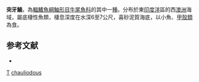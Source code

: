 {{Speciesbox
| genus = Platycephalus
| species = chauliodous
| status = NE
| status_system = iucn3.1
| authority = [[Knapp|Knapp]], 1991
| synonyms = 
}}

'''突牙鯒'''，為[[輻鰭魚綱|輻鰭魚綱]][[鮋形目|鮋形目]][[牛尾魚科|牛尾魚科]]的其中一[[種|種]]。分布於東[[印度洋|印度洋]]區的西[[澳洲|澳洲]]海域，屬底棲性魚類，棲息深度在水深6至7公尺，喜砂泥質海底，以小魚、[[甲殼類|甲殼類]]為食。

==参考文献==
*{{FishBase_species|genus=Platycephalus|species=chauliodous|year=2011|month=12}}
{{taxonbar}}

[[Category:1991年描述的鱼类|T]]
[[Category:鯒屬|chauliodous]]